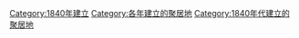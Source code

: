 [[Category:1840年建立|Category:1840年建立]]
[[Category:各年建立的聚居地|Category:各年建立的聚居地]]
[[Category:1840年代建立的聚居地|Category:1840年代建立的聚居地]]